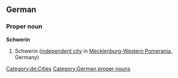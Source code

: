 ==German==
{{wikipedia}}
{{wikipedia|lang=de}}
===Proper noun===
'''Schwerin'''
# Schwerin ([[independent city]] in [[Mecklenburg-Western Pomerania]], Germany)
[[Category:de:Cities]]
[[Category:German proper nouns]]